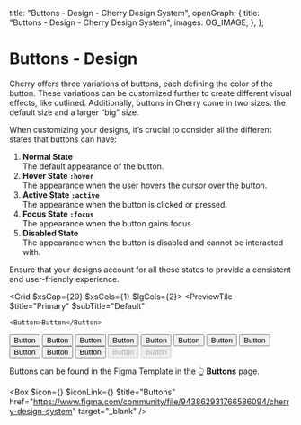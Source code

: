
  title: "Buttons - Design - Cherry Design System",
  openGraph: {
    title: "Buttons - Design - Cherry Design System",
    images: OG_IMAGE,
  },
};

# Buttons - Design

Cherry offers three variations of buttons, each defining the color of the button. These variations can be customized further to create different visual effects, like outlined. Additionally, buttons in Cherry come in two sizes: the default size and a larger “big” size.

When customizing your designs, it’s crucial to consider all the different states that buttons can have:

1. **Normal State**<br /> The default appearance of the button.
2. **Hover State <code>:hover</code>**<br /> The appearance when the user hovers the cursor over the button.
3. **Active State <code>:active</code>**<br /> The appearance when the button is clicked or pressed.
4. **Focus State <code>:focus</code>**<br /> The appearance when the button gains focus.
5. **Disabled State**<br /> The appearance when the button is disabled and cannot be interacted with.

Ensure that your designs account for all these states to provide a consistent and user-friendly experience.

<Grid $xsGap={20} $xsCols={1} $lgCols={2}>
  <PreviewTile
    $title="Primary"
    $subTitle="Default"
  >
    <Button>Button</Button>
  </PreviewTile>
  <PreviewTile
    $title="Primary"
    $subTitle="Big"
  >
    <Button $size="big">Button</Button>
  </PreviewTile>
  <PreviewTile
    $title="Primary"
    $subTitle="Default Outline"
  >
    <Button $outline>Button</Button>
  </PreviewTile>
  <PreviewTile
    $title="Primary"
    $subTitle="Big Outline"
  >
    <Button $size="big" $outline>Button</Button>
  </PreviewTile>
  <PreviewTile
    $title="Secondary"
    $subTitle="Default"
  >
    <Button $variant="secondary">Button</Button>
  </PreviewTile>
  <PreviewTile
    $title="Secondary"
    $subTitle="Big"
  >
    <Button $variant="secondary" $size="big">Button</Button>
  </PreviewTile>
  <PreviewTile
    $title="Secondary"
    $subTitle="Default Outline"
  >
    <Button $variant="secondary" $outline>Button</Button>
  </PreviewTile>
  <PreviewTile
    $title="Secondary"
    $subTitle="Big Outline"
  >
    <Button $variant="secondary" $size="big" $outline>Button</Button>
  </PreviewTile>
  <PreviewTile
    $title="Tertiary"
    $subTitle="Default"
  >
    <Button $variant="tertiary">Button</Button>
  </PreviewTile>
  <PreviewTile
    $title="Tertiary"
    $subTitle="Big"
  >
    <Button $variant="tertiary" $size="big">Button</Button>
  </PreviewTile>
  <PreviewTile
    $title="Tertiary"
    $subTitle="Default Outline"
  >
    <Button $variant="tertiary" $outline>Button</Button>
  </PreviewTile>
  <PreviewTile
    $title="Tertiary"
    $subTitle="Big Outline"
  >
    <Button $variant="tertiary" $size="big" $outline>Button</Button>
  </PreviewTile>
  <PreviewTile
    $title="Disabled"
    $subTitle="Default"
  >
    <Button $outline disabled>Button</Button>
  </PreviewTile>
  <PreviewTile
    $title="Disabled"
    $subTitle="Big"
  >
    <Button $size="big" disabled>Button</Button>
  </PreviewTile>
</Grid>

Buttons can be found in the Figma Template in the 👆 **Buttons** page.

<Box
  $icon={<IconFile />}
  $iconLink={<IconFigma />}
  $title="Buttons"
  href="https://www.figma.com/community/file/943862931766586094/cherry-design-system"
  target="_blank"
/>
